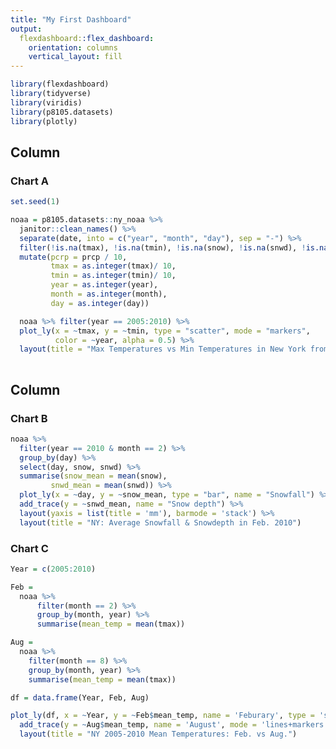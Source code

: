 ```yaml
---
title: "My First Dashboard"
output: 
  flexdashboard::flex_dashboard:
    orientation: columns
    vertical_layout: fill
---
```


```r
library(flexdashboard)
library(tidyverse)
library(viridis)
library(p8105.datasets)
library(plotly)
```



Column {data-width=650}
-----------------------------------------------------------------------

### Chart A


```r
set.seed(1)

noaa = p8105.datasets::ny_noaa %>% 
  janitor::clean_names() %>% 
  separate(date, into = c("year", "month", "day"), sep = "-") %>% 
  filter(!is.na(tmax), !is.na(tmin), !is.na(snow), !is.na(snwd), !is.na(prcp)) %>% 
  mutate(pcrp = prcp / 10,
         tmax = as.integer(tmax)/ 10,
         tmin = as.integer(tmin)/ 10,
         year = as.integer(year),
         month = as.integer(month),
         day = as.integer(day)) 

  noaa %>% filter(year == 2005:2010) %>% 
  plot_ly(x = ~tmax, y = ~tmin, type = "scatter", mode = "markers",
          color = ~year, alpha = 0.5) %>% 
  layout(title = "Max Temperatures vs Min Temperatures in New York from Year 2005 to 2010")
  
```


Column {data-width=350}
-----------------------------------------------------------------------

### Chart B


```r
noaa %>%
  filter(year == 2010 & month == 2) %>% 
  group_by(day) %>% 
  select(day, snow, snwd) %>% 
  summarise(snow_mean = mean(snow),
         snwd_mean = mean(snwd)) %>% 
  plot_ly(x = ~day, y = ~snow_mean, type = "bar", name = "Snowfall") %>%
  add_trace(y = ~snwd_mean, name = "Snow depth") %>%
  layout(yaxis = list(title = 'mm'), barmode = 'stack') %>% 
  layout(title = "NY: Average Snowfall & Snowdepth in Feb. 2010")

```


### Chart C


```r
Year = c(2005:2010)

Feb = 
  noaa %>% 
      filter(month == 2) %>% 
      group_by(month, year) %>% 
      summarise(mean_temp = mean(tmax))

Aug = 
  noaa %>% 
    filter(month == 8) %>% 
    group_by(month, year) %>% 
    summarise(mean_temp = mean(tmax))

df = data.frame(Year, Feb, Aug)

plot_ly(df, x = ~Year, y = ~Feb$mean_temp, name = 'Feburary', type = 'scatter', mode = 'lines') %>% 
  add_trace(y = ~Aug$mean_temp, name = 'August', mode = 'lines+markers') %>% 
  layout(title = "NY 2005-2010 Mean Temperatures: Feb. vs Aug.")

```

